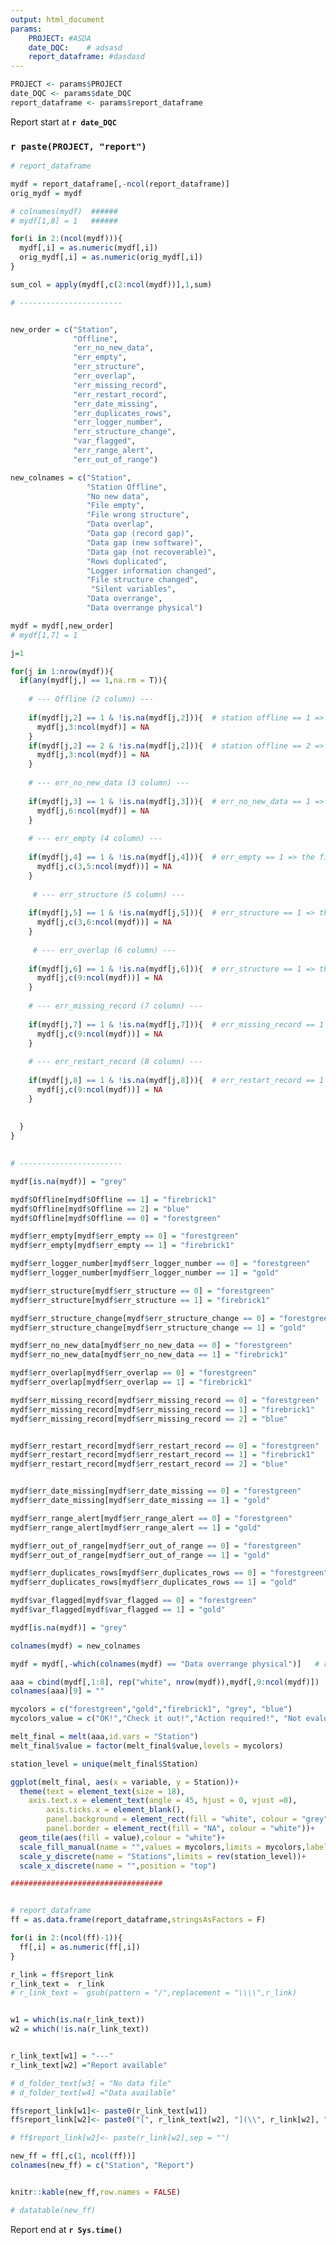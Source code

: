 ```yaml
---
output: html_document
params:
    PROJECT: #ASDA
    date_DQC:    # adsasd    
    report_dataframe: #dasdasd
---
```


```r

PROJECT <- params$PROJECT
date_DQC <- params$date_DQC
report_dataframe <- params$report_dataframe

```

Report start at **`r date_DQC`**

### `r paste(PROJECT, "report")`

```r
# report_dataframe

mydf = report_dataframe[,-ncol(report_dataframe)]
orig_mydf = mydf

# colnames(mydf)  ######
# mydf[1,8] = 1   ######

for(i in 2:(ncol(mydf))){
  mydf[,i] = as.numeric(mydf[,i])
  orig_mydf[,i] = as.numeric(orig_mydf[,i])
}

sum_col = apply(mydf[,c(2:ncol(mydf))],1,sum)

# -----------------------


new_order = c("Station",
              "Offline", 
              "err_no_new_data", 
              "err_empty",
              "err_structure",
              "err_overlap", 
              "err_missing_record", 
              "err_restart_record",
              "err_date_missing",
              "err_duplicates_rows",
              "err_logger_number",
              "err_structure_change",
              "var_flagged",
              "err_range_alert",
              "err_out_of_range")

new_colnames = c("Station",
                 "Station Offline",
                 "No new data",
                 "File empty",
                 "File wrong structure",
                 "Data overlap",
                 "Data gap (record gap)",
                 "Data gap (new software)",
                 "Data gap (not recoverable)",
                 "Rows duplicated",
                 "Logger information changed", 
                 "File structure changed",
                  "Silent variables",
                 "Data overrange",
                 "Data overrange physical")

mydf = mydf[,new_order]
# mydf[1,7] = 1

j=1

for(j in 1:nrow(mydf)){
  if(any(mydf[j,] == 1,na.rm = T)){
    
    # --- Offline (2 column) ---
    
    if(mydf[j,2] == 1 & !is.na(mydf[j,2])){  # station offline == 1 => station offline
      mydf[j,3:ncol(mydf)] = NA
    }
    if(mydf[j,2] == 2 & !is.na(mydf[j,2])){  # station offline == 2 => manually excluded
      mydf[j,3:ncol(mydf)] = NA
    }
    
    # --- err_no_new_data (3 column) ---
    
    if(mydf[j,3] == 1 & !is.na(mydf[j,3])){  # err_no_new_data == 1 => no new data, but the file (empty and structure) are OK!
      mydf[j,6:ncol(mydf)] = NA
    }
    
    # --- err_empty (4 column) ---
    
    if(mydf[j,4] == 1 & !is.na(mydf[j,4])){  # err_empty == 1 => the file is empty (no new data are not evaluated)
      mydf[j,c(3,5:ncol(mydf))] = NA
    }
    
     # --- err_structure (5 column) ---
    
    if(mydf[j,5] == 1 & !is.na(mydf[j,5])){  # err_structure == 1 => the file has a wrong structure (no new data are not evaluated)
      mydf[j,c(3,6:ncol(mydf))] = NA
    }
    
     # --- err_overlap (6 column) ---
    
    if(mydf[j,6] == 1 & !is.na(mydf[j,6])){  # err_structure == 1 => the file has an overlap
      mydf[j,c(9:ncol(mydf))] = NA
    }
    
    # --- err_missing_record (7 column) ---
    
    if(mydf[j,7] == 1 & !is.na(mydf[j,7])){  # err_missing_record == 1 => the file has a date gap due to missing record (recoverable)
      mydf[j,c(9:ncol(mydf))] = NA
    }
    
    # --- err_restart_record (8 column) ---
    
    if(mydf[j,8] == 1 & !is.na(mydf[j,8])){  # err_restart_record == 1 => the file has a date gap due to restart record (recoverable)
      mydf[j,c(9:ncol(mydf))] = NA
    }
    
    
  }
}
     

# -----------------------

mydf[is.na(mydf)] = "grey"

mydf$Offline[mydf$Offline == 1] = "firebrick1"
mydf$Offline[mydf$Offline == 2] = "blue"
mydf$Offline[mydf$Offline == 0] = "forestgreen"

mydf$err_empty[mydf$err_empty == 0] = "forestgreen"
mydf$err_empty[mydf$err_empty == 1] = "firebrick1"

mydf$err_logger_number[mydf$err_logger_number == 0] = "forestgreen"
mydf$err_logger_number[mydf$err_logger_number == 1] = "gold"

mydf$err_structure[mydf$err_structure == 0] = "forestgreen"
mydf$err_structure[mydf$err_structure == 1] = "firebrick1"

mydf$err_structure_change[mydf$err_structure_change == 0] = "forestgreen"
mydf$err_structure_change[mydf$err_structure_change == 1] = "gold"

mydf$err_no_new_data[mydf$err_no_new_data == 0] = "forestgreen"
mydf$err_no_new_data[mydf$err_no_new_data == 1] = "firebrick1"

mydf$err_overlap[mydf$err_overlap == 0] = "forestgreen"
mydf$err_overlap[mydf$err_overlap == 1] = "firebrick1"

mydf$err_missing_record[mydf$err_missing_record == 0] = "forestgreen"
mydf$err_missing_record[mydf$err_missing_record == 1] = "firebrick1"
mydf$err_missing_record[mydf$err_missing_record == 2] = "blue"


mydf$err_restart_record[mydf$err_restart_record == 0] = "forestgreen"
mydf$err_restart_record[mydf$err_restart_record == 1] = "firebrick1"
mydf$err_restart_record[mydf$err_restart_record == 2] = "blue"


mydf$err_date_missing[mydf$err_date_missing == 0] = "forestgreen"
mydf$err_date_missing[mydf$err_date_missing == 1] = "gold"

mydf$err_range_alert[mydf$err_range_alert == 0] = "forestgreen"
mydf$err_range_alert[mydf$err_range_alert == 1] = "gold"

mydf$err_out_of_range[mydf$err_out_of_range == 0] = "forestgreen"
mydf$err_out_of_range[mydf$err_out_of_range == 1] = "gold"

mydf$err_duplicates_rows[mydf$err_duplicates_rows == 0] = "forestgreen"
mydf$err_duplicates_rows[mydf$err_duplicates_rows == 1] = "gold"

mydf$var_flagged[mydf$var_flagged == 0] = "forestgreen"
mydf$var_flagged[mydf$var_flagged == 1] = "gold"

mydf[is.na(mydf)] = "grey"

colnames(mydf) = new_colnames

mydf = mydf[,-which(colnames(mydf) == "Data overrange physical")]   # remove warning of data overrange (physical range)

aaa = cbind(mydf[,1:8], rep("white", nrow(mydf)),mydf[,9:ncol(mydf)])
colnames(aaa)[9] = ""

mycolors = c("forestgreen","gold","firebrick1", "grey", "blue")
mycolors_value = c("OK!","Check it out!","Action required!", "Not evaluated!", "Manual excluded!")

melt_final = melt(aaa,id.vars = "Station")
melt_final$value = factor(melt_final$value,levels = mycolors)

station_level = unique(melt_final$Station)

ggplot(melt_final, aes(x = variable, y = Station))+
  theme(text = element_text(size = 18),
    axis.text.x = element_text(angle = 45, hjust = 0, vjust =0),
        axis.ticks.x = element_blank(),
        panel.background = element_rect(fill = "white", colour = "grey"),
        panel.border = element_rect(fill = "NA", colour = "white"))+
  geom_tile(aes(fill = value),colour = "white")+
  scale_fill_manual(name = "",values = mycolors,limits = mycolors,labels = mycolors_value, drop = FALSE)+
  scale_y_discrete(name = "Stations",limits = rev(station_level))+
  scale_x_discrete(name = "",position = "top")

##################################



```



```r
# report_dataframe
ff = as.data.frame(report_dataframe,stringsAsFactors = F)

for(i in 2:(ncol(ff)-1)){
  ff[,i] = as.numeric(ff[,i])
}

r_link = ff$report_link
r_link_text =  r_link
# r_link_text =  gsub(pattern = "/",replacement = "\\\\",r_link)


w1 = which(is.na(r_link_text))
w2 = which(!is.na(r_link_text))


r_link_text[w1] = "---"
r_link_text[w2] ="Report available"

# d_folder_text[w3] = "No data file"
# d_folder_text[w4] ="Data available"

ff$report_link[w1]<- paste0(r_link_text[w1])
ff$report_link[w2]<- paste0("[", r_link_text[w2], "](\\", r_link[w2], ")")

# ff$report_link[w2]<- paste(r_link[w2],sep = "")

new_ff = ff[,c(1, ncol(ff))]
colnames(new_ff) = c("Station", "Report")


knitr::kable(new_ff,row.names = FALSE)

# datatable(new_ff)
```



Report end at **`r Sys.time()`**
